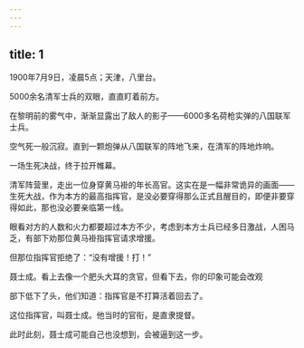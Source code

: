 ```yaml
---
---
---
```

title: 1
---



1900年7月9日，凌晨5点；天津，八里台。

5000余名清军士兵的双眼，直直盯着前方。

在黎明前的雾气中，渐渐显露出了敌人的影子——6000多名荷枪实弹的八国联军士兵。

空气死一般沉寂。直到一颗炮弹从八国联军的阵地飞来，在清军的阵地炸响。

一场生死决战，终于拉开帷幕。

清军阵营里，走出一位身穿黄马褂的年长高官。这实在是一幅非常诡异的画面——生死大战，作为本方的最高指挥官，是没必要穿得那么正式且醒目的，即便非要穿得如此，那也没必要亲临第一线。

眼看对方的人数和火力都要超过本方不少，考虑到本方士兵已经多日激战，人困马乏，有部下劝那位黄马褂指挥官请求增援。

但那位指挥官拒绝了：“没有增援！打！”

聂士成。看上去像一个肥头大耳的贪官，但看下去，你的印象可能会改观



部下低下了头，他们知道：指挥官是不打算活着回去了。

这位指挥官，叫聂士成。他当时的官衔，是直隶提督。

此时此刻，聂士成可能自己也没想到，会被逼到这一步。